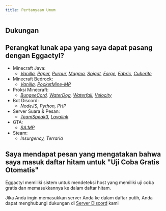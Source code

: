 ```yaml
---
title: Pertanyaan Umum
---
```



## Dukungan
<LinkCard title="Server Discord" description="Anda dapat menghubungi untuk dukungan di server Discord kami" href="https://discord.eggactyl.cloud" target="_blank" />

## Perangkat lunak apa yang saya dapat pasang dengan Eggactyl?
- Minecraft Java:
    - *[Vanilla](https://www.minecraft.net/), [Paper](https://papermc.io), [Purpur](https://purpurmc.org), [Magma](https://magmafoundation.org), [Spigot](https://www.spigotmc.org), [Forge](https://files.minecraftforge.net/net/minecraftforge/forge/), [Fabric](https://fabricmc.net), [Cuberite](https://cuberite.org)*
- Minecraft Bedrock:
    - *[Vanilla](https://www.minecraft.net/), [PocketMine-MP](https://pmmp.io)*
- Proksi Minecraft:
    - *[BungeeCord](https://www.spigotmc.org/wiki/bungeecord/), [WaterDog](https://waterdog.dev), [Waterfall](https://papermc.io/software/waterfall), [Velocity](https://papermc.io/software/velocity)*
- Bot Discord:
    - *NodeJS, Python, PHP*
- Server Suara & Pesan:
    - *[TeamSpeak3](https://www.teamspeak.com/), [Lavalink](https://lavalink.dev)*
- GTA:
    - *[SA\:MP](https://sa-mp.com)*
- Steam:
    - *Insurgency, Terraria*

## Saya mendapat pesan yang mengatakan bahwa saya masuk daftar hitam untuk "Uji Coba Gratis Otomatis"
Eggactyl memiliki sistem untuk mendeteksi host yang memiliki uji coba gratis dan memasukkannya ke dalam daftar hitam.

Jika Anda ingin memasukkan server Anda ke dalam daftar putih, Anda dapat menghubungi dukungan di [Server Discord](https://discord.eggactyl.cloud) kami